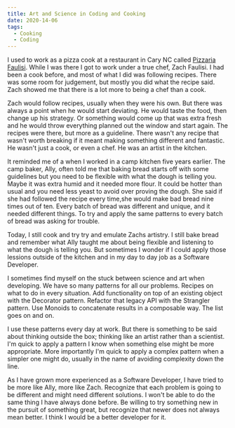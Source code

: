 ```yaml
---
title: Art and Science in Coding and Cooking
date: 2020-14-06
tags:
  - Cooking
  - Coding
---
```


I used to work as a pizza cook at a restaurant in Cary NC called [Pizzaria
Faulisi](http://www.pizzeriafaulisi.com/#woodfirepizza). While I was there I
got to work under a true chef, Zach Faulisi. I had been a cook before, and most
of what I did was following recipes. There was some room for judgement, but
mostly you did what the recipe said. Zach showed me that there is a lot
more to being a chef than a cook.

Zach would follow recipes, usually when they were his own. But there was always
a point when he would start deviating. He would taste the food, then change up his
strategy. Or something would come up that was extra fresh and he would throw
everything planned out the window and start again. The recipes were there, but
more as a guideline. There wasn't any recipe that wasn't worth breaking if it
meant making something different and fantastic. He wasn't just a cook, or even
a chef. He was an artist in the kitchen.

It reminded me of a when I worked in a camp kitchen five years earlier. The
camp baker, Ally, often told me that baking bread starts off with some
guidelines but you need to be flexible with what the dough is telling you.
Maybe it was extra humid and it needed more flour. It could be hotter than
usual and you need less yeast to avoid over proving the dough. She said if she
had followed the recipe every time,she would make bad bread nine times out of
ten. Every batch of bread was different and unique, and it needed different
things. To try and apply the same patterns to every batch of bread was asking
for trouble.

Today, I still cook and try try and emulate Zachs artistry. I still bake bread
and remember what Ally taught me about being flexible and listening to what the
dough is telling you. But sometimes I wonder if I could apply those lessions
outside of the kitchen and in my day to day job as a Software Developer.

I sometimes find myself on the stuck between science and art when developing.
We have so many patterns for all our problems. Recipes on what to do in every
situation. Add functionality on top of an existing object with the Decorator
pattern. Refactor that legacy API with the Strangler pattern. Use Monoids to
concatenate results in a composable way. The list goes on and on.

I use these patterns every day at work. But there is something to be said about
thinking outside the box; thinking like an artist rather than a scientist. I'm
quick to apply a pattern I know when something else might be more appropriate.
More importantly I'm quick to apply a complex pattern when a simpler one might
do, usually in the name of avoiding complexity down the line.

As I have grown more experienced as a Software Developer, I have tried to be
more like Ally, more like Zach. Recognize that each problem is going to be
different and might need different solutions. I won't be able to do the same
thing I have always done before. Be willing to try something new in the pursuit
of something great, but recognize that newer does not always mean better. I
think I would be a better developer for it.
